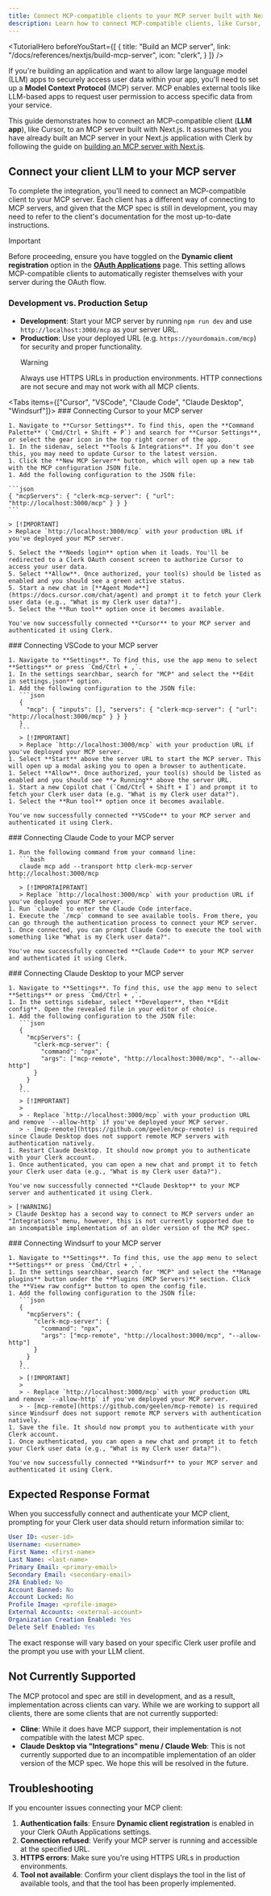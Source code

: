 ```yaml
---
title: Connect MCP-compatible clients to your MCP server built with Next.js
description: Learn how to connect MCP-compatible clients, like Cursor, to your MCP server built with Next.js
---
```


<TutorialHero
  beforeYouStart={[
    {
      title: "Build an MCP server",
      link: "/docs/references/nextjs/build-mcp-server",
      icon: "clerk",
    }
  ]}
/>

If you're building an application and want to allow large language model (LLM) apps to securely access user data within your app, you'll need to set up a **Model Context Protocol** (MCP) server. MCP enables external tools like LLM-based apps to request user permission to access specific data from your service.

<Include src="_partials/mcp-explanation" />

This guide demonstrates how to connect an MCP-compatible client (**LLM app**), like Cursor, to an MCP server built with Next.js. It assumes that you have already built an MCP server in your Next.js application with Clerk by following the guide on [building an MCP server with Next.js](/docs/references/nextjs/build-mcp-server).

## Connect your client LLM to your MCP server

To complete the integration, you'll need to connect an MCP-compatible client to your MCP server. Each client has a different way of connecting to MCP servers, and given that the MCP spec is still in development, you may need to refer to the client's documentation for the most up-to-date instructions.

> [!IMPORTANT]
> Before proceeding, ensure you have toggled on the **Dynamic client registration** option in the [**OAuth Applications**](https://dashboard.clerk.com/last-active?path=user-authentication/oauth-applications) page.
> This setting allows MCP-compatible clients to automatically register themselves with your server during the OAuth flow.

### Development vs. Production Setup

- **Development**: Start your MCP server by running `npm run dev` and use `http://localhost:3000/mcp` as your server URL.
- **Production**: Use your deployed URL (e.g. `https://yourdomain.com/mcp`) for security and proper functionality.
  > [!WARNING]
  > Always use HTTPS URLs in production environments. HTTP connections are not secure and may not work with all MCP clients.

<Tabs items={["Cursor", "VSCode", "Claude Code", "Claude Desktop", "Windsurf"]}>
  <Tab>
    ### Connecting Cursor to your MCP server

    1. Navigate to **Cursor Settings**. To find this, open the **Command Palette** (`Cmd/Ctrl + Shift + P`) and search for **Cursor Settings**, or select the gear icon in the top right corner of the app.
    1. In the sidenav, select **Tools & Integrations**. If you don't see this, you may need to update Cursor to the latest version.
    1. Click the **New MCP Server** button, which will open up a new tab with the MCP configuration JSON file.
    1. Add the following configuration to the JSON file:

    ```json
    { "mcpServers": { "clerk-mcp-server": { "url": "http://localhost:3000/mcp" } } }
    ```

    > [!IMPORTANT]
    > Replace `http://localhost:3000/mcp` with your production URL if you've deployed your MCP server.

    5. Select the **Needs login** option when it loads. You'll be redirected to a Clerk OAuth consent screen to authorize Cursor to access your user data.
    5. Select **Allow**. Once authorized, your tool(s) should be listed as enabled and you should see a green active status.
    5. Start a new chat in [**Agent Mode**](https://docs.cursor.com/chat/agent) and prompt it to fetch your Clerk user data (e.g., "What is my Clerk user data?").
    5. Select the **Run tool** option once it becomes available.

    You've now successfully connected **Cursor** to your MCP server and authenticated it using Clerk.
  </Tab>

  <Tab>
    ### Connecting VSCode to your MCP server

    1. Navigate to **Settings**. To find this, use the app menu to select **Settings** or press `Cmd/Ctrl + ,`.
    1. In the settings searchbar, search for "MCP" and select the **Edit in settings.json** option.
    1. Add the following configuration to the JSON file:
       ```json
       {
         "mcp": { "inputs": [], "servers": { "clerk-mcp-server": { "url": "http://localhost:3000/mcp" } } }
       }
       ```
       > [!IMPORTANT]
       > Replace `http://localhost:3000/mcp` with your production URL if you've deployed your MCP server.
    1. Select **Start** above the server URL to start the MCP server. This will open up a modal asking you to open a browser to authenticate.
    1. Select **Allow**. Once authorized, your tool(s) should be listed as enabled and you should see **✔️ Running** above the server URL.
    1. Start a new Copilot chat (`Cmd/Ctrl + Shift + I`) and prompt it to fetch your Clerk user data (e.g. "What is my Clerk user data?").
    1. Select the **Run tool** option once it becomes available.

    You've now successfully connected **VSCode** to your MCP server and authenticated it using Clerk.
  </Tab>

  <Tab>
    ### Connecting Claude Code to your MCP server

    1. Run the following command from your command line:
       ```bash
       claude mcp add --transport http clerk-mcp-server http://localhost:3000/mcp
       ```
       > [!IMPORTAIPRTANT]
       > Replace `http://localhost:3000/mcp` with your production URL if you've deployed your MCP server.
    1. Run `claude` to enter the Claude Code interface.
    1. Execute the `/mcp` command to see available tools. From there, you can go through the authentication process to connect your MCP server.
    1. Once connected, you can prompt Claude Code to execute the tool with something like "What is my Clerk user data?".

    You've now successfully connected **Claude Code** to your MCP server and authenticated it using Clerk.
  </Tab>

  <Tab>
    ### Connecting Claude Desktop to your MCP server

    1. Navigate to **Settings**. To find this, use the app menu to select **Settings** or press `Cmd/Ctrl + ,`.
    1. In the settings sidebar, select **Developer**, then **Edit config**. Open the revealed file in your editor of choice.
    1. Add the following configuration to the JSON file:
       ```json
       {
         "mcpServers": {
           "clerk-mcp-server": {
             "command": "npx",
             "args": ["mcp-remote", "http://localhost:3000/mcp", "--allow-http"]
           }
         }
       }
       ```
       > [!IMPORTANT]
       >
       > - Replace `http://localhost:3000/mcp` with your production URL and remove `--allow-http` if you've deployed your MCP server.
       > - [mcp-remote](https://github.com/geelen/mcp-remote) is required since Claude Desktop does not support remote MCP servers with authentication natively.
    1. Restart Claude Desktop. It should now prompt you to authenticate with your Clerk account.
    1. Once authenticated, you can open a new chat and prompt it to fetch your Clerk user data (e.g., "What is my Clerk user data?").

    You've now successfully connected **Claude Desktop** to your MCP server and authenticated it using Clerk.

    > [!WARNING]
    > Claude Desktop has a second way to connect to MCP servers under an "Integrations" menu, however, this is not currently supported due to an incompatible implementation of an older version of the MCP spec.
  </Tab>

  <Tab>
    ### Connecting Windsurf to your MCP server

    1. Navigate to **Settings**. To find this, use the app menu to select **Settings** or press `Cmd/Ctrl + ,`.
    1. In the settings searchbar, search for "MCP" and select the **Manage plugins** button under the **Plugins (MCP Servers)** section. Click the **View raw config** button to open the config file.
    1. Add the following configuration to the JSON file:
       ```json
       {
         "mcpServers": {
           "clerk-mcp-server": {
             "command": "npx",
             "args": ["mcp-remote", "http://localhost:3000/mcp", "--allow-http"]
           }
         }
       }
       ```
       > [!IMPORTANT]
       >
       > - Replace `http://localhost:3000/mcp` with your production URL and remove `--allow-http` if you've deployed your MCP server.
       > - [mcp-remote](https://github.com/geelen/mcp-remote) is required since Windsurf does not support remote MCP servers with authentication natively.
    1. Save the file. It should now prompt you to authenticate with your Clerk account.
    1. Once authenticated, you can open a new chat and prompt it to fetch your Clerk user data (e.g., "What is my Clerk user data?").

    You've now successfully connected **Windsurf** to your MCP server and authenticated it using Clerk.
  </Tab>
</Tabs>

## Expected Response Format

When you successfully connect and authenticate your MCP client, prompting for your Clerk user data should return information similar to:

```yaml
User ID: <user-id>
Username: <username>
First Name: <first-name>
Last Name: <last-name>
Primary Email: <primary-email>
Secondary Email: <secondary-email>
2FA Enabled: No
Account Banned: No
Account Locked: No
Profile Image: <profile-image>
External Accounts: <external-account>
Organization Creation Enabled: Yes
Delete Self Enabled: Yes
```

The exact response will vary based on your specific Clerk user profile and the prompt you use with your LLM client.

## Not Currently Supported

The MCP protocol and spec are still in development, and as a result, implementation across clients can vary. While we are working to support all clients, there are some clients that are not currently supported:

- **Cline**: While it does have MCP support, their implementation is not compatible with the latest MCP spec.
- **Claude Desktop via "Integrations" menu / Claude Web**: This is not currently supported due to an incompatible implementation of an older version of the MCP spec. We hope this will be resolved in the future.

## Troubleshooting

If you encounter issues connecting your MCP client:

1. **Authentication fails**: Ensure **Dynamic client registration** is enabled in your Clerk OAuth Applications settings.
1. **Connection refused**: Verify your MCP server is running and accessible at the specified URL.
1. **HTTPS errors**: Make sure you're using HTTPS URLs in production environments.
1. **Tool not available**: Confirm your client displays the tool in the list of available tools, and that the tool has been properly implemented.
